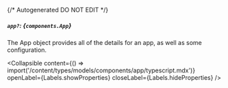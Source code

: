 {/* Autogenerated DO NOT EDIT  */}

##### `app?`: *{`components.App`}*
The App object provides all of the details for an app, as well as some configuration.

<Collapsible content={() => import('/content/types/models/components/app/typescript.mdx')} openLabel={Labels.showProperties} closeLabel={Labels.hideProperties} />



